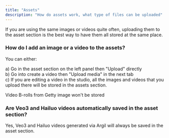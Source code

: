 ```yaml
---
title: "Assets"
description: "How do assets work, what type of files can be uploaded"
---
```


If you are using the same images or videos quite often, uploading them to the asset section is the best way to have them all stored at the same place. 

### How do I add an image or a video to the assets?

You can either:

a) Go in the asset section on the left panel then "Upload" directly\
b) Go into create a video then "Upload media" in the next tab\
c) If you are editing a video in the studio, all the images and videos that you upload there will be stored in the assets section. 

<Info>
  Video B-rolls from Getty image won't be stored
</Info>

### Are Veo3 and Hailuo videos automatically saved in the asset section?

Yes, Veo3 and Hailuo videos generated via Argil will always be saved in the asset section. 